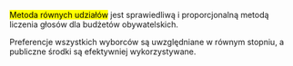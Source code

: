 <p>
<mark>Metoda równych udziałów</mark> 
  jest sprawiedliwą i proporcjonalną metodą liczenia głosów dla budżetów obywatelskich.
</p>
<p>
  Preferencje wszystkich wyborców są uwzględniane w równym stopniu, a publiczne środki są efektywniej wykorzystywane.
</p>